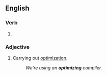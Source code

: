 ==English==

===Verb===
{{head|en|present participle}}

# {{present participle of|optimize|lang=en|nocat=1}}

===Adjective===
{{en-adj|-}}

# Carrying out [[optimization]].
#: ''We're using an '''optimizing''' compiler.''
